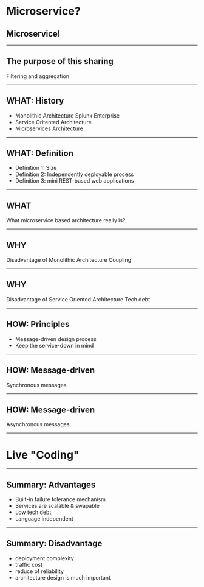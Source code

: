 
# Microservice?
## Microservice!

---

## The purpose of this sharing
Filtering and aggregation

---

## WHAT: History

- Monolithic Architecture
    <Notes>Splunk Enterprise</Notes>
- Service Oritented Architecture
- Microservices Architecture

---

## WHAT: Definition
- Definition 1: Size
- Definition 2: Independently deployable process
- Definition 3: mini REST-based web applications

---

## WHAT

What microservice based architecture really is?

---
## WHY
Disadvantage of Monolithic Architecture
<Notes>
Coupling
</Notes>

---

## WHY
Disadvantage of Service Oriented Architecture
<Notes>
Tech debt
</Notes>

---

## HOW: Principles
- Message-driven design process
- Keep the service-down in mind

---

## HOW: Message-driven
Synchronous messages

---

## HOW: Message-driven
Asynchronous messages

---

# Live "Coding"

---

## Summary: Advantages

- Built-in failure tolerance mechanism
- Services are scalable & swapable
- Low tech debt
- Language independent

---

## Summary: Disadvantage

- deployment complexity
- traffic cost
- reduce of reliability
- architecture design is much important
